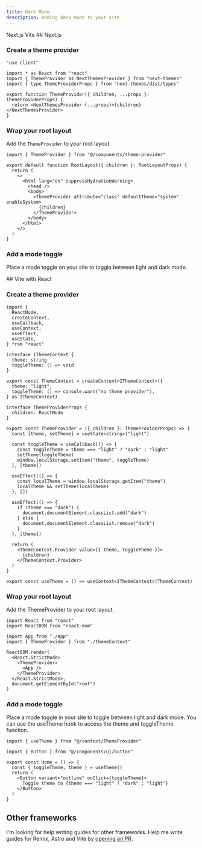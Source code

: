 ```yaml
---
title: Dark Mode
description: Adding dark mode to your site.
---
```


<Tabs defaultValue="nextjs">
  <TabsList>
    <TabsTrigger value="nextjs">
      Next.js
    </TabsTrigger>
    <TabsTrigger value="vite">
      Vite
    </TabsTrigger>
  </TabsList>

  <TabsContent value="nextjs">
  ## Next.js

   <Steps>

### Create a theme provider

```tsx title="components/theme-provider.tsx"
"use client"

import * as React from "react"
import { ThemeProvider as NextThemesProvider } from "next-themes"
import { type ThemeProviderProps } from "next-themes/dist/types"

export function ThemeProvider({ children, ...props }: ThemeProviderProps) {
  return <NextThemesProvider {...props}>{children}</NextThemesProvider>
}
```

### Wrap your root layout

Add the `ThemeProvider` to your root layout.

```tsx {1,9-11} title="app/layout.tsx"
import { ThemeProvider } from "@/components/theme-provider"

export default function RootLayout({ children }: RootLayoutProps) {
  return (
    <>
      <html lang="en" suppressHydrationWarning>
        <head />
        <body>
          <ThemeProvider attribute="class" defaultTheme="system" enableSystem>
            {children}
          </ThemeProvider>
        </body>
      </html>
    </>
  )
}
```

### Add a mode toggle

Place a mode toggle on your site to toggle between light and dark mode.

<ComponentPreview name="mode-toggle" className="[&_.preview]:items-start" />

</Steps>

  </TabsContent>

  <TabsContent value="vite">
## Vite with React

<Steps>

### Create a theme provider

```tsx title="themeContext.tsx"
import {
  ReactNode,
  createContext,
  useCallback,
  useContext,
  useEffect,
  useState,
} from "react"

interface IThemeContext {
  theme: string
  toggleTheme: () => void
}

export const ThemeContext = createContext<IThemeContext>({
  theme: "light",
  toggleTheme: () => console.warn("no theme provider"),
} as IThemeContext)

interface ThemeProviderProps {
  children: ReactNode
}

export const ThemeProvider = ({ children }: ThemeProviderProps) => {
  const [theme, setTheme] = useState<string>("light")

  const toggleTheme = useCallback(() => {
    const toggleTheme = theme === "light" ? "dark" : "light"
    setTheme(toggleTheme)
    window.localStorage.setItem("theme", toggleTheme)
  }, [theme])

  useEffect(() => {
    const localTheme = window.localStorage.getItem("theme")
    localTheme && setTheme(localTheme)
  }, [])

  useEffect(() => {
    if (theme === "dark") {
      document.documentElement.classList.add("dark")
    } else {
      document.documentElement.classList.remove("dark")
    }
  }, [theme])

  return (
    <ThemeContext.Provider value={{ theme, toggleTheme }}>
      {children}
    </ThemeContext.Provider>
  )
}

export const useTheme = () => useContext<IThemeContext>(ThemeContext)
```

### Wrap your root layout

Add the ThemeProvider to your root layout.

```tsx
import React from "react"
import ReactDOM from "react-dom"

import App from "./App"
import { ThemeProvider } from "./themeContext"

ReactDOM.render(
  <React.StrictMode>
    <ThemeProvider>
      <App />
    </ThemeProvider>
  </React.StrictMode>,
  document.getElementById("root")
)
```

### Add a mode toggle

Place a mode toggle in your site to toggle between light and dark mode. You can use the useTheme hook to access
the theme and toggleTheme function.

```tsx
import { useTheme } from "@/context/ThemeProvider"

import { Button } from "@/components/ui/button"

export const Home = () => {
  const { toggleTheme, theme } = useTheme()
  return (
    <Button variant="outline" onClick={toggleTheme}>
      Toggle theme to {theme === "light" ? "dark" : "light"}
    </Button>
  )
}
```

</Steps>

</TabsContent>

</Tabs>

## Other frameworks

I'm looking for help writing guides for other frameworks. Help me write guides for Remix, Astro and Vite by [opening an PR](https://github.com/shadcn/ui).
